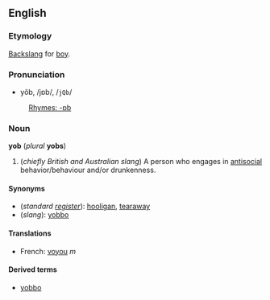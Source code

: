 ==English==
=== Etymology ===
[[Backslang]] for [[boy]].

===Pronunciation===
*yŏb, /jɒb/, /<tt>jQb</tt>/
:[[Rhymes:English:-ɒb|Rhymes: -ɒb]]

=== Noun ===
'''yob''' (''plural'' '''yobs''')

#(''chiefly British and Australian slang'') A person who engages in [[antisocial]] behavior/behaviour and/or drunkenness.

====Synonyms====
*(''standard [[register]]''): [[hooligan]], [[tearaway]]
*(''slang''): [[yobbo]]

====Translations====
*French: [[voyou]] ''m''

====Derived terms====
*[[yobbo]]